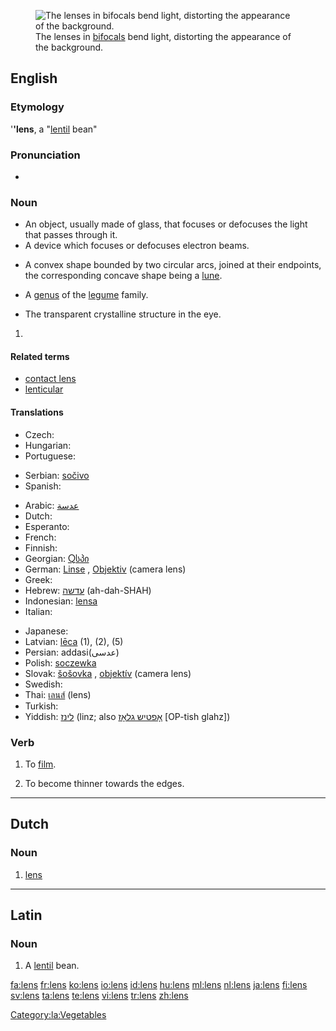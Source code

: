 [[Image:Bifoklabrille_fcm.jpg|thumb|right|The lenses in [[bifocals]] bend light, distorting the appearance of the background.]]
==English==

===Etymology===
{{wikipedia}}
{{L.}} '''''lens''', a "[[lentil]] bean"

===Pronunciation===
* {{audio|en-us-lens.ogg|Audio (US)}}

===Noun===
{{en-noun|es}}

* An object, usually made of glass, that focuses or defocuses the light that passes through it.
* A device which focuses or defocuses electron beams.
* {{geometry}} A convex shape bounded by two circular arcs, joined at their endpoints, the corresponding concave shape being a [[lune]].
* {{biology}} A [[genus]] of the [[legume]] family.
* {{anatomy}} The transparent crystalline structure in the eye.

# {{defn|English}}

====Related terms====
* [[contact lens]]
* [[lenticular]]

====Translations====
{{trans-top|object focusing or defocusing the light passing through it}}
* Czech: {{t-|cs|čočka|f}}
* Hungarian: {{t+|hu|lencse}}
* Portuguese: {{t|pt|lente|f}}
{{trans-mid}}
* Serbian: [[sočivo]] {{n}}
* Spanish: {{t+|es|lente|m|f}}
{{trans-bottom}}

{{checktrans-top}}
* Arabic: [[عدسة]]
* Dutch: {{t+|nl|lens|f}}
* Esperanto: {{t-|eo|lenso|xs=Esperanto}}
* French: {{t+|fr|lentille|f}}
* Finnish: {{t+|fi|linssi}}
* Georgian: [[Ⴍსპი]]
* German: [[Linse]] {{f}}, [[Objektiv]] {{n}} (camera lens)
* Greek: {{t+|el|φακός|m|tr=fakos|sc=Grek}}
* Hebrew: [[עדשה]] (ah-dah-SHAH)
* Indonesian: [[lensa]]
* Italian: {{t+|it|lente|f}}
{{trans-mid}}
* Japanese: {{t+|ja|レンズ|tr=renzu|sc=Jpan}}
* Latvian: [[lēca]] {{f}} (1), (2), (5)
* Persian: addasi(عدسی)
* Polish: [[soczewka]] {{f}}
* Slovak: [[šošovka]] {{f}}, [[objektív]] {{m}} (camera lens)
* Swedish: {{t+|sv|lins}}
* Thai: [[เลนส์]] (lens)
* Turkish: {{t+|tr|mercek}}
* Yiddish: [[לינז]] (linz; also [[אָפטיש גלאָז]] [OP-tish glahz])
{{trans-bottom}}

===Verb===
{{en-verb|lenses|lensing|lensed}}

# To [[film]].
# {{geology}} To become thinner towards the edges.

----

==Dutch==
{{wikipedia|lens (optiek)|lang=nl}}

===Noun===
{{infl|nl|noun|g=c|plural|lenzen}}

# {{context|optics|lang=nl}} [[lens#English|lens]]

----

==Latin==

===Noun===
{{la-noun|lēns|lentis|lēntis|f|third}}

# A [[lentil]] bean.

[[Category:la:Vegetables]]

[[fa:lens]]
[[fr:lens]]
[[ko:lens]]
[[io:lens]]
[[id:lens]]
[[hu:lens]]
[[ml:lens]]
[[nl:lens]]
[[ja:lens]]
[[fi:lens]]
[[sv:lens]]
[[ta:lens]]
[[te:lens]]
[[vi:lens]]
[[tr:lens]]
[[zh:lens]]